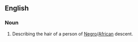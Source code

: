 ==English==

===Noun===
{{en-noun}}

# {{context|offensive|racial slur}} Describing the hair of a person of [[Negro]]/[[African]] descent.